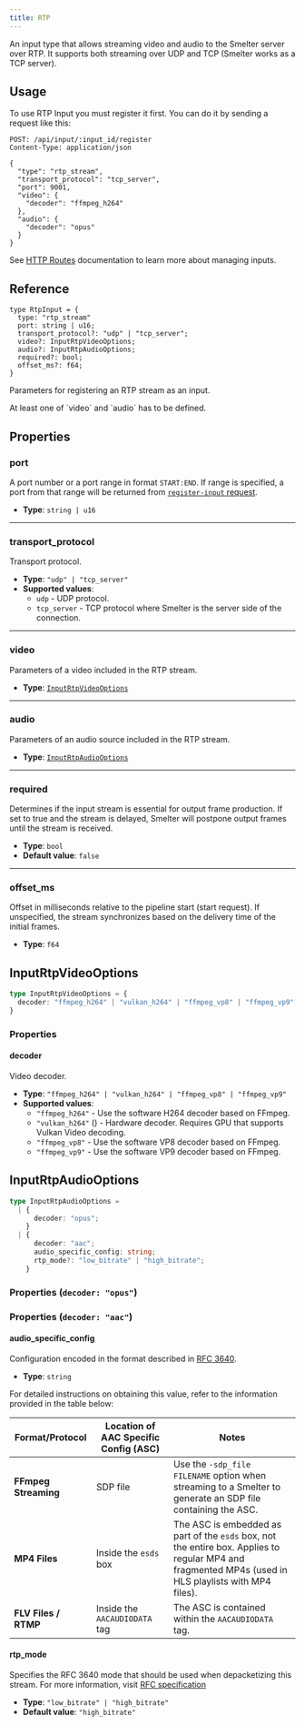 ```yaml
---
title: RTP
---
```


An input type that allows streaming video and audio to the Smelter server over RTP. It supports both streaming over UDP and TCP (Smelter works as a TCP server).

## Usage

To use RTP Input you must register it first. You can do it by sending a request like this:

<CollapsibleDetails summaryTitle='Example request' open>

```http
POST: /api/input/:input_id/register
Content-Type: application/json

{
  "type": "rtp_stream",
  "transport_protocol": "tcp_server",
  "port": 9001,
  "video": {
    "decoder": "ffmpeg_h264"
  },
  "audio": {
    "decoder": "opus"
  }
}
```
</CollapsibleDetails>

See [HTTP Routes](/http-api/routes#inputs-configuration) documentation to learn more about managing inputs.

## Reference

<CollapsibleDetails summaryTitle='Type definition' open>

```tsx
type RtpInput = {
  type: "rtp_stream"
  port: string | u16;
  transport_protocol?: "udp" | "tcp_server";
  video?: InputRtpVideoOptions;
  audio?: InputRtpAudioOptions;
  required?: bool;
  offset_ms?: f64;
}
```
</CollapsibleDetails>

Parameters for registering an RTP stream as an input.

<Aside>At least one of `video` and `audio` has to be defined.</Aside>

## Properties

### port
A port number or a port range in format `START:END`. If range is specified, a port from that
range will be returned from [`register-input` request](/http-api/routes#register-input).

- **Type**: `string | u16`

---

### transport_protocol
Transport protocol.

- **Type**: `"udp" | "tcp_server"`
- **Supported values**:
    - `udp` - UDP protocol.
    - `tcp_server` - TCP protocol where Smelter is the server side of the connection.

---

### video
Parameters of a video included in the RTP stream.

- **Type**: [`InputRtpVideoOptions`](#inputrtpvideooptions)

---

### audio
Parameters of an audio source included in the RTP stream.

- **Type**: [`InputRtpAudioOptions`](#inputrtpaudiooptions)

---

### required
Determines if the input stream is essential for output frame production. If set to true and the stream is delayed, Smelter will postpone output frames until the stream is received.

- **Type**: `bool`
- **Default value**: `false`

---

### offset_ms
Offset in milliseconds relative to the pipeline start (start request). If unspecified, the stream synchronizes based on the delivery time of the initial frames.

- **Type**: `f64`

## InputRtpVideoOptions
```typescript
type InputRtpVideoOptions = {
  decoder: "ffmpeg_h264" | "vulkan_h264" | "ffmpeg_vp8" | "ffmpeg_vp9";
}
```
### Properties

#### decoder
Video decoder.

- **Type**: `"ffmpeg_h264" | "vulkan_h264" | "ffmpeg_vp8" | "ffmpeg_vp9"`
- **Supported values**:
  - `"ffmpeg_h264"` - Use the software H264 decoder based on FFmpeg.
  - `"vulkan_h264"` (<Badge text="Required feature:vk-video" variant="note" />) - Hardware decoder. Requires GPU that supports Vulkan Video decoding.
  - `"ffmpeg_vp8"` - Use the software VP8 decoder based on FFmpeg.
  - `"ffmpeg_vp9"` - Use the software VP9 decoder based on FFmpeg.

## InputRtpAudioOptions
```typescript
type InputRtpAudioOptions = 
  | {
      decoder: "opus";
    }
  | {
      decoder: "aac";
      audio_specific_config: string;
      rtp_mode?: "low_bitrate" | "high_bitrate";
    }
```
### Properties (`decoder: "opus"`)

### Properties (`decoder: "aac"`)

#### audio_specific_config
Configuration encoded in the format described in <a href='https://datatracker.ietf.org/doc/html/rfc3640#section-4.1' target='_blank'>RFC 3640</a>.

- **Type**: `string`

For detailed instructions on obtaining this value, refer to the information provided in the table below:
<table>
  <thead>
    <tr>
      <th>Format/Protocol</th>
      <th>Location of AAC Specific Config (ASC)</th>
      <th>Notes</th>
    </tr>
  </thead>
  <tbody>
    <tr>
      <td><strong>FFmpeg Streaming</strong></td>
      <td>SDP file</td>
      <td>Use the <code>-sdp_file FILENAME</code> option when streaming to a Smelter to generate an SDP file containing the ASC.</td>
    </tr>
    <tr>
      <td><strong>MP4 Files</strong></td>
      <td>Inside the <code>esds</code> box</td>
      <td>The ASC is embedded as part of the <code>esds</code> box, not the entire box. Applies to regular MP4 and fragmented MP4s (used in HLS playlists with MP4 files).</td>
    </tr>
    <tr>
      <td><strong>FLV Files / RTMP</strong></td>
      <td>Inside the <code>AACAUDIODATA</code> tag</td>
      <td>The ASC is contained within the <code>AACAUDIODATA</code> tag.</td>
    </tr>
  </tbody>
</table>

#### rtp_mode
Specifies the RFC 3640 mode that should be used when depacketizing this stream. For more information, visit <a href='https://datatracker.ietf.org/doc/html/rfc3640#section-3.3.1' target='_blank'>RFC specification</a>

- **Type**: `"low_bitrate" | "high_bitrate"`
- **Default value**: `"high_bitrate"`
